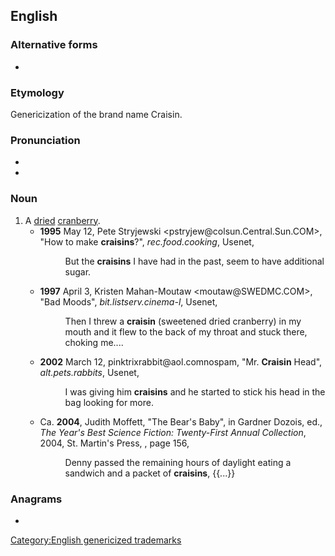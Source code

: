 ==English==

===Alternative forms===
* {{l|en|Craisin}}

===Etymology===
Genericization of the brand name Craisin. {{blend|en|cranberry|raisin}}

===Pronunciation===
* {{IPA|/ˈkɹeɪzn̩/|lang=en}}
* {{rhymes|eɪzən|lang=en}}

===Noun===
{{en-noun}}

# A [[dry|dried]] [[cranberry]].
#* '''1995''' May 12, Pete Stryjewski <pstryjew@colsun.Central.Sun.COM>, "How to make '''craisins'''?", ''rec.food.cooking'', Usenet,
#*: But the '''craisins''' I have had in the past, seem to have additional sugar.
#* '''1997''' April 3, Kristen Mahan-Moutaw <moutaw@SWEDMC.COM>, "Bad Moods", ''bit.listserv.cinema-l'', Usenet,
#*: Then I threw a '''craisin''' (sweetened dried cranberry) in my mouth and it flew to the back of my throat and stuck there, choking me....
#* '''2002''' March 12, pinktrixrabbit@aol.comnospam, "Mr. '''Craisin''' Head", ''alt.pets.rabbits'', Usenet,
#*: I was giving him '''craisins''' and he started to stick his head in the bag looking for more.
#* Ca. '''2004''', Judith Moffett, "The Bear's Baby", in Gardner Dozois, ed., ''The Year's Best Science Fiction: Twenty-First Annual Collection'', 2004, St. Martin's Press, {{ISBN|0312324790}}, page 156,
#*: Denny passed the remaining hours of daylight eating a sandwich and a packet of '''craisins''', {{...}}

===Anagrams===
* {{anagrams|en|a=aciinrs|Carinis|arsinic}}

[[Category:English genericized trademarks]]